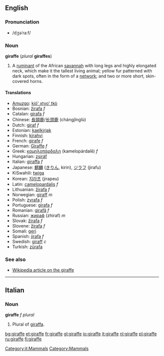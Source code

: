 ==English==
===Pronunciation===
*/dʒəˈraːf/

===Noun===
'''giraffe''' (''plural'' '''giraffes''')

#A [[ruminant]] of the African [[savannah]] with long legs and highly elongated neck, which make it the tallest living animal; yellow fur patterned with dark spots, often in the form of a [[network]]; and two or more short, skin-covered horns.

====Translations====
*[[Amuzgo]]: [[kió' xtyo' tkò]]
*Bosnian: [[žirafa]] ''f''
*Catalan: [[girafa]] ''f''
*Chinese: [[長頸鹿]]/[[长颈鹿]] (chángjǐnglù)
*Dutch: [[giraf]] ''f''
*Estonian: [[kaelkirjak]]
*Finnish: [[kirahvi]]
*French: [[girafe]] ''f''
*German: [[Giraffe]] ''f''
*Greek: [[καμηλοπάρδαλη]] (kamelopárdalē) ''f''
*Hungarian: [[zsiráf]]
*Italian: [[giraffa]] ''f''
*Japanese: [[麒麟]] ([[きりん]], kirin), [[ジラフ]] (jirafu)
*KiSwahili: [[twiga]]
*Korean: [[지라프]] (jirapeu)
*Latin: [[camelopardalis]] ''f''
*Lithuanian: [[žirafa]] ''f''
*Norwegian: [[giraff]] ''m''
*Polish: [[żyrafa]] ''f''
*Portuguese: [[girafa]] ''f''
*Romanian: [[girafă]] ''f''
*Russian: [[жираф]] (zhiraf) ''m''
*Slovak: [[žirafa]] ''f''
*Slovene: [[žirafa]] ''f''
*Somali: [[geri]]
*Spanish: [[jirafa]] ''f''
*Swedish: [[giraff]] ''c''
*Turkish: [[zürafa]]

===See also===
*[[w:Giraffe|Wikipedia article on the giraffe]]

----
==Italian==
[[Category:it:Mammals]]
===Noun===
'''giraffe''' ''f plural''
#Plural of [[giraffa]].

[[Category:Mammals]]

[[bg:giraffe]]
[[et:giraffe]]
[[fr:giraffe]]
[[gl:giraffe]]
[[io:giraffe]]
[[it:giraffe]]
[[nl:giraffe]]
[[pl:giraffe]]
[[ru:giraffe]]
[[fi:giraffe]]